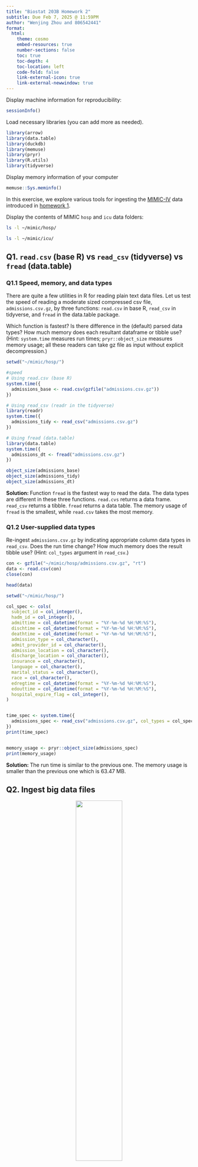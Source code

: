 ```yaml
---
title: "Biostat 203B Homework 2"
subtitle: Due Feb 7, 2025 @ 11:59PM
author: "Wenjing Zhou and 806542441"
format:
  html:
    theme: cosmo
    embed-resources: true
    number-sections: false
    toc: true
    toc-depth: 4
    toc-location: left
    code-fold: false
    link-external-icon: true
    link-external-newwindow: true
---
```


Display machine information for reproducibility:
```r
sessionInfo()
```

Load necessary libraries (you can add more as needed).
```r
library(arrow)
library(data.table)
library(duckdb)
library(memuse)
library(pryr)
library(R.utils)
library(tidyverse)
```

Display memory information of your computer
```r
memuse::Sys.meminfo()
```

In this exercise, we explore various tools for ingesting the [MIMIC-IV](https://physionet.org/content/mimiciv/3.1/) data introduced in [homework 1](https://ucla-biostat-203b.github.io/2025winter/hw/hw1/hw1.html).

Display the contents of MIMIC `hosp` and `icu` data folders:

```bash
ls -l ~/mimic/hosp/
```

```bash
ls -l ~/mimic/icu/
```

## Q1. `read.csv` (base R) vs `read_csv` (tidyverse) vs `fread` (data.table)

### Q1.1 Speed, memory, and data types

There are quite a few utilities in R for reading plain text data files. Let us test the speed of reading a moderate sized compressed csv file, `admissions.csv.gz`, by three functions: `read.csv` in base R, `read_csv` in tidyverse, and `fread` in the data.table package.

Which function is fastest? Is there difference in the (default) parsed data types? How much memory does each resultant dataframe or tibble use? (Hint: `system.time` measures run times; `pryr::object_size` measures memory usage; all these readers can take gz file as input without explicit decompression.) 

```r
setwd("~/mimic/hosp/")

#speed
# Using read.csv (base R)
system.time({
  admissions_base <- read.csv(gzfile("admissions.csv.gz"))
})

# Using read_csv (readr in the tidyverse)
library(readr)
system.time({
  admissions_tidy <- read_csv("admissions.csv.gz")
})

# Using fread (data.table)
library(data.table)
system.time({
  admissions_dt <- fread("admissions.csv.gz")
})

object_size(admissions_base)   
object_size(admissions_tidy)  
object_size(admissions_dt)     


```

**Solution: **
Function `fread` is the fastest way to read the data. The data types are different in these three functions. `read.cvs` returns a data frame. `read_csv` returns a tibble. `fread` returns a data table.
The memory usage of `fread` is the smallest, while `read.csv` takes the most memory.


### Q1.2 User-supplied data types

Re-ingest `admissions.csv.gz` by indicating appropriate column data types in `read_csv`. Does the run time change? How much memory does the result tibble use? (Hint: `col_types` argument in `read_csv`.)

```r
con <- gzfile("~/mimic/hosp/admissions.csv.gz", "rt")
data <- read.csv(con)
close(con) 

head(data)
```

```r
setwd("~/mimic/hosp/")

col_spec <- cols(
  subject_id = col_integer(),
  hadm_id = col_integer(),
  admittime = col_datetime(format = "%Y-%m-%d %H:%M:%S"),
  dischtime = col_datetime(format = "%Y-%m-%d %H:%M:%S"),
  deathtime = col_datetime(format = "%Y-%m-%d %H:%M:%S"),
  admission_type = col_character(),
  admit_provider_id = col_character(),
  admission_location = col_character(),
  discharge_location = col_character(),
  insurance = col_character(),
  language = col_character(),  
  marital_status = col_character(),
  race = col_character(),
  edregtime = col_datetime(format = "%Y-%m-%d %H:%M:%S"),
  edouttime = col_datetime(format = "%Y-%m-%d %H:%M:%S"),
  hospital_expire_flag = col_integer(),
)


time_spec <- system.time({
  admissions_spec <- read_csv("admissions.csv.gz", col_types = col_spec)
})
print(time_spec)


memory_usage <- pryr::object_size(admissions_spec)
print(memory_usage)
```
**Solution: **
The run time is similar to the previous one. The memory usage is smaller than the previous one which is 63.47 MB.


## Q2. Ingest big data files

<p align="center">
  <img src="./bigfile.png" width="50%">
</p>

Let us focus on a bigger file, `labevents.csv.gz`, which is about 130x bigger than `admissions.csv.gz`.
```bash
ls -l ~/mimic/hosp/labevents.csv.gz
```
Display the first 10 lines of this file.
```bash
zcat < ~/mimic/hosp/labevents.csv.gz | head -10
```

### Q2.1 Ingest `labevents.csv.gz` by `read_csv`

<p align="center">
  <img src="./readr_logo.png" width="20%">
</p>

Try to ingest `labevents.csv.gz` using `read_csv`. What happens? If it takes more than 3 minutes on your computer, then abort the program and report your findings. 
```r
#| eval: false

system.time({
  lab_events <- read_csv("~/mimic/hosp/labevents.csv.gz")
})
```

**Solution: **
It takes more than 3 minutes to read the data.
This confirms that `read_csv` is not a good choice for big data files.


### Q2.2 Ingest selected columns of `labevents.csv.gz` by `read_csv`

Try to ingest only columns `subject_id`, `itemid`, `charttime`, and `valuenum` in `labevents.csv.gz` using `read_csv`.  Does this solve the ingestion issue? (Hint: `col_select` argument in `read_csv`.)

```r
#| eval: false
system.time({
  lab_events_subset <- read_csv("~/mimic/hosp/labevents.csv.gz",
                                col_select = c("subject_id", "itemid", 
                                               "charttime", "valuenum"))
})
```
**Solution: **
It still takes about seven minutes to read the data.


### Q2.3 Ingest a subset of `labevents.csv.gz`

<p align="center">
  <img src="./linux_logo.png" width="20%">
</p>

Our first strategy to handle this big data file is to make a subset of the `labevents` data.  Read the [MIMIC documentation](https://mimic.mit.edu/docs/iv/modules/hosp/labevents/) for the content in data file `labevents.csv`.

In later exercises, we will only be interested in the following lab items: creatinine (50912), potassium (50971), sodium (50983), chloride (50902), bicarbonate (50882), hematocrit (51221), white blood cell count (51301), and glucose (50931) and the following columns: `subject_id`, `itemid`, `charttime`, `valuenum`. Write a Bash command to extract these columns and rows from `labevents.csv.gz` and save the result to a new file `labevents_filtered.csv.gz` in the current working directory. (Hint: Use `zcat <` to pipe the output of `labevents.csv.gz` to `awk` and then to `gzip` to compress the output. Do **not** put `labevents_filtered.csv.gz` in Git! To save render time, you can put `#| eval: false` at the beginning of this code chunk. TA will change it to `#| eval: true` before rendering your qmd file.)


```bash
#| eval: false
zcat < ~/mimic/hosp/labevents.csv.gz| awk -F',' 'BEGIN { OFS="," } 
NR==1 {
  # Identify the column numbers for the desired columns
  for (i = 1; i <= NF; i++) {
    if ($i == "subject_id") subj = i;
    else if ($i == "itemid") item = i;
    else if ($i == "charttime") time = i;
    else if ($i == "valuenum") val = i;
  }
  print $subj, $item, $time, $val;
  next;
} 
{
  # Check if itemid is one of the desired lab items
  if ($item == "50912" || $item == "50971" || $item == "50983" || 
      $item == "50902" || $item == "50882" || $item == "51221" || 
      $item == "51301" || $item == "50931")
    print $subj, $item, $time, $val;
}' | gzip > ~/mimic/hosp/labevents_filtered.csv.gz
```

Display the first 10 lines of the new file `labevents_filtered.csv.gz`. How many lines are in this new file, excluding the header? How long does it take `read_csv` to ingest `labevents_filtered.csv.gz`?
```r
system("zcat<~/mimic/hosp/labevents_filtered.csv.gz | head -10")
```
```r
time_taken <- system.time({
  labevents <- read_csv("~/mimic/hosp/labevents_filtered.csv.gz")
})
print(time_taken)
```

**Solution: **
There are 32679895 lines in this new file, excluding the header. It takes about 14.748 seconds to read the data.

### Q2.4 Ingest `labevents.csv` by Apache Arrow

<p align="center">
  <img src="./arrow_logo.png" width="30%">
</p>

Our second strategy is to use [Apache Arrow](https://arrow.apache.org/) for larger-than-memory data analytics. Unfortunately Arrow does not work with gz files directly. First decompress `labevents.csv.gz` to `labevents.csv` and put it in the current working directory (do not add it in git!). To save render time, put `#| eval: false` at the beginning of this code chunk. TA will change it to `#| eval: true` when rendering your qmd file.

Then use [`arrow::open_dataset`](https://arrow.apache.org/docs/r/reference/open_dataset.html) to ingest `labevents.csv`, select columns, and filter `itemid` as in Q2.3. How long does the ingest+select+filter process take? Display the number of rows and the first 10 rows of the result tibble, and make sure they match those in Q2.3. (Hint: use `dplyr` verbs for selecting columns and filtering rows.)


```bash
#| eval: false
gzip -dk < ~/mimic/hosp/labevents.csv.gz > ./labevents.csv
```

```r
#| eval: true
start_time <- Sys.time()

ds <- open_dataset("labevents.csv", format = "csv")

result <- ds %>%
  select(subject_id, itemid, charttime, valuenum) %>%
  filter(itemid %in% c(50912, 50971, 50983, 50902, 50882, 51221, 51301, 
                        50931)) %>%
  collect()  # Pull the filtered data into an R tibble

end_time <- Sys.time()
time_taken <- end_time - start_time


print(time_taken)

# Display the number of data rows (excluding the header)
cat("Number of rows (excluding header):", nrow(result), "\n")

# Display the first 10 rows of the result tibble
print(head(result, 10))
```
Write a few sentences to explain what is Apache Arrow. Imagine you want to explain it to a layman in an elevator. 

**Solution: **
Apache Arrow is a cross-language development platform for in-memory data. It specifies a standardized language-independent columnar memory format for flat and hierarchical data, organized for efficient analytic operations on modern hardware like CPUs and GPUs. Arrow also provides libraries for many programming languages to manipulate this data format, enabling zero-copy reads for lightning-fast data access without serialization overhead.
Think of it as a way to store and move my data around without needing to copy or reformat it each time—saving my time and making my computer work smarter, not harder.


### Q2.5 Compress `labevents.csv` to Parquet format and ingest/select/filter

<p align="center">
  <img src="./parquet_logo.png" width="30%">
</p>

Re-write the csv file `labevents.csv` in the binary Parquet format (Hint: [`arrow::write_dataset`](https://arrow.apache.org/docs/r/reference/write_dataset.html).) How large is the Parquet file(s)? How long does the ingest+select+filter process of the Parquet file(s) take? Display the number of rows and the first 10 rows of the result tibble and make sure they match those in Q2.3. (Hint: use `dplyr` verbs for selecting columns and filtering rows.)


```r
#| eval: false

ds_csv <- open_dataset("labevents.csv", format = "csv")

# Write the dataset in Parquet format into a directory 
write_dataset(ds_csv, path = "labevents_parquet", format = "parquet")

start_time <- Sys.time()

ds_parquet <- open_dataset("labevents_parquet", format = "parquet")

result_parquet <- ds_parquet %>%
  select(subject_id, itemid, charttime, valuenum) %>%
  filter(itemid %in% c(50912, 50971, 50983, 50902, 50882, 51221, 51301, 50931)) %>%
  collect()  

end_time <- Sys.time()
time_taken <- end_time - start_time
print(time_taken)


cat("Number of rows (excluding header):", nrow(result_parquet), "\n")

print(head(result_parquet, 10))

```
Write a few sentences to explain what is the Parquet format. Imagine you want to explain it to a layman in an elevator.

**Solution: **
Parquet format is a columnar storage file format optimized for use with big data processing frameworks. It is designed to bring efficiency compared to row-based files like CSV, especially for complex nested data structures. Parquet files are highly efficient in terms of both storage and processing speed, making them ideal for large-scale data analytics tasks. They achieve this efficiency through techniques like columnar storage, compression, and encoding schemes.


### Q2.6 DuckDB

<p align="center">
  <img src="./duckdb_logo.png" width="20%">
</p>

Ingest the Parquet file, convert it to a DuckDB table by [`arrow::to_duckdb`](https://arrow.apache.org/docs/r/reference/to_duckdb.html), select columns, and filter rows as in Q2.5. How long does the ingest+convert+select+filter process take? Display the number of rows and the first 10 rows of the result tibble and make sure they match those in Q2.3. (Hint: use `dplyr` verbs for selecting columns and filtering rows.)

```r
parquet_dir <- "labevents_parquet"

start_time <- Sys.time()

ds <- open_dataset(parquet_dir, format = "parquet")

duck_tbl <- to_duckdb(ds)

result <- duck_tbl %>%
  select(subject_id, hadm_id, itemid, charttime, valuenum, value, flag) %>%
  filter(itemid %in% c(50912, 50971, 50983, 50902, 50882, 51221, 51301, 50931)) %>%
  collect() 

end_time <- Sys.time()
time_taken <- end_time - start_time

cat("Ingest + convert + select + filter process took:", time_taken, "seconds\n\n")
cat("Number of rows in the filtered result:", nrow(result), "\n\n")
cat("First 10 rows of the result:\n")
print(head(result, 10))
```

Write a few sentences to explain what is DuckDB. Imagine you want to explain it to a layman in an elevator.

**Solution: **
DuckDB is an in-process SQL database designed specifically for fast analytical queries. In practical terms, it's like having a high-speed, mini data warehouse on your laptop that lets you run complex queries without setting up a separate server. This makes it perfect for data scientists and analysts who need to explore and analyze huge datasets on the fly, all within a familiar SQL interface.


## Q3. Ingest and filter `chartevents.csv.gz`

[`chartevents.csv.gz`](https://mimic.mit.edu/docs/iv/modules/icu/chartevents/) contains all the charted data available for a patient. During their ICU stay, the primary repository of a patient’s information is their electronic chart. The `itemid` variable indicates a single measurement type in the database. The `value` variable is the value measured for `itemid`. The first 10 lines of `chartevents.csv.gz` are
```bash
zcat < ~/mimic/icu/chartevents.csv.gz | head -10
```
How many rows? 433 millions. 432997491 rows.
```bash
#| eval: false
zcat < ~/mimic/icu/chartevents.csv.gz | tail -n +2 | wc -l
```

432997491 rows.

[`d_items.csv.gz`](https://mimic.mit.edu/docs/iv/modules/icu/d_items/) is the dictionary for the `itemid` in `chartevents.csv.gz`.
```bash
zcat < ~/mimic/icu/d_items.csv.gz | head -10
```
In later exercises, we are interested in the vitals for ICU patients: heart rate (220045), mean non-invasive blood pressure (220181), systolic non-invasive blood pressure (220179), body temperature in Fahrenheit (223761), and respiratory rate (220210). Retrieve a subset of `chartevents.csv.gz` only containing these items, using the favorite method you learnt in Q2. 

Document the steps and show code. Display the number of rows and the first 10 rows of the result tibble.
```r
# Define the path to the chartevents CSV file (gzipped)
chartevents_file <- "~/mimic/icu/chartevents.csv.gz"

# Ingest the file using Arrow
ds <- open_dataset(chartevents_file, format = "csv")

# Convert the Arrow dataset into a DuckDB table
duck_tbl <- to_duckdb(ds)

# the list of itemids for the vitals of interest
vitals_itemids <- c(220045, 220181, 220179, 223761, 220210)

# Filter the DuckDB table for only those rows and select all columns
result <- duck_tbl %>%
  filter(itemid %in% vitals_itemids) %>%
  collect()

cat("Number of rows in the subset:", nrow(result), "\n\n")

# first 10 rows of the result
cat("First 10 rows:\n")
print(head(result, 10))
```
**Solution: **
I selected DuckDB as my favourite method. The number of rows in the subset is  30195426.